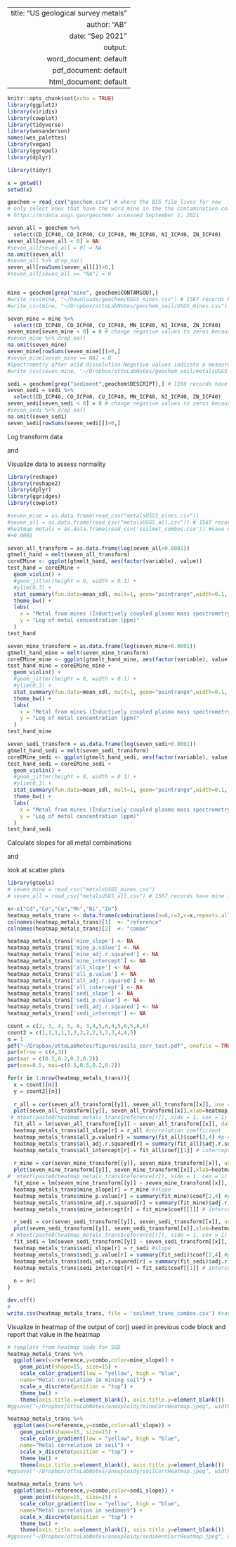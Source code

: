 
---
  title: "US geological survey metals"
author: "AB"
date: "Sep 2021"
output:
  word_document: default
  pdf_document: default
  html_document: default
---
  
```r
knitr::opts_chunk$set(echo = TRUE)
library(ggplot2)
library(viridis)
library(cowplot)
library(tidyverse)
library(wesanderson)
names(wes_palettes)
library(vegan)
library(ggrepel)
library(dplyr)

library(tidyr)

x = getwd()
setwd(x)
```

```r
geochem = read_csv("geochem.csv") # where the BIG file lives for now
# only select ones that have the word mine in the the contamination column
# https://mrdata.usgs.gov/geochem/ accessed September 1, 2021
```

```r
seven_all = geochem %>% 
  select(CD_ICP40, CO_ICP40, CU_ICP40, MN_ICP40, NI_ICP40, ZN_ICP40)
seven_all[seven_all < 0] = NA
#seven_all[seven_all = 0] = NA
na.omit(seven_all)
#seven_all %>% drop_na()
seven_all[rowSums(seven_all[])>0,]
#seven_all[seven_all == "NA"] = 0


mine = geochem[grep("mine", geochem$CONTAMSOU),]
#write_csv(mine, "~/Downloads/geochem/USGS_mines.csv") # 1567 records have mine in the "contamination source" column
#write_csv(mine, "~/Dropbox/ottoLabNotes/geochem_soil/USGS_mines.csv") # 1567 records have mine in the "contamination source" column

seven_mine = mine %>% 
  select(CD_ICP40, CO_ICP40, CU_ICP40, MN_ICP40, NI_ICP40, ZN_ICP40)
seven_mine[seven_mine < 0] = 0 # change negative values to zeros because e.g. Cd (ppm); Cd (ppm) by Inductively Coupled Plasma 
#seven_mine %>% drop_na()
na.omit(seven_mine)
seven_mine[rowSums(seven_mine[])>0,]
#seven_mine[seven_mine == NA] = 0
#Spectrometry after acid dissolution Negative values indicate a measurement below detection limit. Origin: USGS. Further documentation is at http://mrdata.usgs.gov/geochem/doc/analysis.htm (https://mrdata.usgs.gov/geochem/describe.php?fieldname=cd_icp40)
#write_csv(seven_mine, "~/Dropbox/ottoLabNotes/geochem_soil/metalsUSGS_mines.csv") # 1567 records have mine in the "contamination source" column

sedi = geochem[grep("sediment",geochem$DESCRIPT),] # 1166 records have "sediment" in the "DESCRIPT" column
seven_sedi = sedi %>% 
  select(CD_ICP40, CO_ICP40, CU_ICP40, MN_ICP40, NI_ICP40, ZN_ICP40)
seven_sedi[seven_sedi < 0] = 0 # change negative values to zeros because e.g. Cd (ppm); Cd (ppm) by Inductively Coupled Plasma 
#seven_sedi %>% drop_na()
na.omit(seven_sedi)
seven_sedi[rowSums(seven_sedi[])>0,]


```

Log transform data

and

Visualize data to assess normality

```r
library(reshape)
library(reshape2)
library(dplyr)
library(ggridges)
library(cowplot)

#seven_mine = as.data.frame(read_csv("metalsUSGS_mines.csv"))
#seven_all = as.data.frame(read_csv("metalsUSGS_all.csv")) # 1567 records have mine in the "contamination 
#heatmap_metals = as.data.frame(read_csv('soilmet_combos.csv')) #save dataframe
#+0.0001

seven_all_transform = as.data.frame(log(seven_all+0.0001))
gtmelt_hand = melt(seven_all_transform)
coreEMine <- ggplot(gtmelt_hand, aes(factor(variable), value))
test_hand = coreEMine + 
  geom_violin() + 
  #geom_jitter(height = 0, width = 0.1) +
  #ylim(0,3) +
  stat_summary(fun.data=mean_sdl, mult=1, geom="pointrange",width=0.1, col="grey") + 
  theme_bw() +
  labs(
    x = "Metal from mines (Inductively coupled plasma mass spectrometry)",
    y = "Log of metal concentration (ppm)"
  ) 
test_hand

seven_mine_transform = as.data.frame(log(seven_mine+0.0001))
gtmelt_hand_mine = melt(seven_mine_transform)
coreEMine_mine <- ggplot(gtmelt_hand_mine, aes(factor(variable), value))
test_hand_mine = coreEMine_mine + 
  geom_violin() + 
  #geom_jitter(height = 0, width = 0.1) +
  #ylim(0,3) +
  stat_summary(fun.data=mean_sdl, mult=1, geom="pointrange",width=0.1, col="grey") + 
  theme_bw() +
  labs(
    x = "Metal from mines (Inductively coupled plasma mass spectrometry)",
    y = "Log of metal concentration (ppm)"
  ) 
test_hand_mine

seven_sedi_transform = as.data.frame(log(seven_sedi+0.0001))
gtmelt_hand_sedi = melt(seven_sedi_transform)
coreEMine_sedi <- ggplot(gtmelt_hand_sedi, aes(factor(variable), value))
test_hand_sedi = coreEMine_sedi + 
  geom_violin() + 
  #geom_jitter(height = 0, width = 0.1) +
  #ylim(0,3) +
  stat_summary(fun.data=mean_sdl, mult=1, geom="pointrange",width=0.1, col="grey") + 
  theme_bw() +
  labs(
    x = "Metal from mines (Inductively coupled plasma mass spectrometry)",
    y = "Log of metal concentration (ppm)"
  ) 
test_hand_sedi


```

Calculate slopes for all metal combinations

and

look at scatter plots

```r
library(gtools)
# seven_mine = read_csv("metalsUSGS_mines.csv")
# seven_all = read_csv("metalsUSGS_all.csv") # 1567 records have mine in the "contamination 

x<-c("Cd","Co","Cu","Mn","Ni","Zn")
heatmap_metals_trans <- data.frame(combinations(n=6,r=2,v=x,repeats.allowed=FALSE)) 
colnames(heatmap_metals_trans)[1]  <- "reference"
colnames(heatmap_metals_trans)[2]  <- "combo"

heatmap_metals_trans['mine_slope'] <- NA
heatmap_metals_trans['mine_p.value'] <- NA
heatmap_metals_trans['mine_adj.r.squared'] <- NA
heatmap_metals_trans['mine_intercept'] <- NA
heatmap_metals_trans['all_slope'] <- NA
heatmap_metals_trans['all_p.value'] <- NA
heatmap_metals_trans['all_adj.r.squared'] <- NA
heatmap_metals_trans['all_intercept'] <- NA
heatmap_metals_trans['sedi_slope'] <- NA
heatmap_metals_trans['sedi_p.value'] <- NA
heatmap_metals_trans['sedi_adj.r.squared'] <- NA
heatmap_metals_trans['sedi_intercept'] <- NA

count = c(2, 3, 4, 5, 6, 3,4,5,6,4,5,6,5,6,6)
count2 = c(1,1,1,1,1,2,2,2,2,3,3,3,4,4,5)
n = 1
pdf("~/Dropbox/ottoLabNotes/figures/soils_corr_test.pdf", onefile = TRUE)
par(mfrow = c(4,3))
par(mar = c(0.2,0.2,0.2,0.2))
par(cex=0.5, mai=c(0.5,0.5,0.2,0.2))

for(r in 1:nrow(heatmap_metals_trans)){
  x = count[[n]]
  y = count2[[n]]
  
  r_all = cor(seven_all_transform[[y]], seven_all_transform[[x]], use = "complete.obs")
  plot(seven_all_transform[[y]], seven_all_transform[[x]],xlab=heatmap_metals_trans$reference[r], ylab=heatmap_metals_trans$combo[r], main = "all soils")
 # mtext(paste0(heatmap_metals_trans$reference[r]), side = 1, cex = 1)
  fit_all = lm(seven_all_transform[[y]] ~ seven_all_transform[[x]], data=seven_all_transform)
  heatmap_metals_trans$all_slope[r] = r_all #correlation coefficient
  heatmap_metals_trans$all_p.value[r] = summary(fit_all)$coef[2,4] #p-value
  heatmap_metals_trans$all_adj.r.squared[r] = summary(fit_all)$adj.r.squared # Adjusted R2
  heatmap_metals_trans$all_intercept[r] = fit_all$coef[[1]] # intercept
  
  r_mine = cor(seven_mine_transform[[y]], seven_mine_transform[[x]], use = "complete.obs")
  plot(seven_mine_transform[[y]], seven_mine_transform[[x]],xlab=heatmap_metals_trans$reference[r], ylab=heatmap_metals_trans$combo[r], main = "mining soils")
#  mtext(paste0(heatmap_metals_trans$reference[r]), side = 1, cex = 1)
  fit_mine = lm(seven_mine_transform[[y]] ~ seven_mine_transform[[x]], data=seven_mine_transform)
  heatmap_metals_trans$mine_slope[r] = r_mine #slope
  heatmap_metals_trans$mine_p.value[r] = summary(fit_mine)$coef[2,4] #p-value
  heatmap_metals_trans$mine_adj.r.squared[r] = summary(fit_mine)$adj.r.squared # Adjusted R2
  heatmap_metals_trans$mine_intercept[r] = fit_mine$coef[[1]] # intercept

  r_sedi = cor(seven_sedi_transform[[y]], seven_sedi_transform[[x]], use = "complete.obs")
  plot(seven_sedi_transform[[y]], seven_sedi_transform[[x]],xlab=heatmap_metals_trans$reference[r], ylab=heatmap_metals_trans$combo[r], main = "sediment")
 # mtext(paste0(heatmap_metals_trans$reference[r]), side = 1, cex = 1)
  fit_sedi = lm(seven_sedi_transform[[y]] ~ seven_sedi_transform[[x]], data=seven_sedi_transform)
  heatmap_metals_trans$sedi_slope[r] = r_sedi #slope
  heatmap_metals_trans$sedi_p.value[r] = summary(fit_sedi)$coef[2,4] #p-value
  heatmap_metals_trans$sedi_adj.r.squared[r] = summary(fit_sedi)$adj.r.squared # Adjusted R2
  heatmap_metals_trans$sedi_intercept[r] = fit_sedi$coef[[1]] # intercept
  
  n = n+1
}

dev.off()
# 
write.csv(heatmap_metals_trans, file = 'soilmet_trans_combos.csv') #save dataframe

```


Visualize in heatmap of the output of cor() used in previous code block and report that value in the heatmap
  
```r


# template from heatmap code for SGD 
heatmap_metals_trans %>% 
  ggplot(aes(x=reference,y=combo,color=mine_slope)) + 
    geom_point(shape=15, size=15) +
    scale_color_gradient(low = "yellow", high = "blue",
    name="Metal correlation in mining soil") +
    scale_x_discrete(position = "top") + 
    theme_bw() +
    theme(axis.title.x=element_blank(), axis.title.y=element_blank()) 
#ggsave("~/Dropbox/ottoLabNotes/aneuploidy/mineCorrHeatmap.jpeg", width=8, height=6, units = "in", dpi=1000)

heatmap_metals_trans %>% 
  ggplot(aes(x=reference,y=combo,color=all_slope)) + 
    geom_point(shape=15, size=15) +
    scale_color_gradient(low = "yellow", high = "blue",
    name="Metal correlation in soil") +
    scale_x_discrete(position = "top") + 
    theme_bw() +
    theme(axis.title.x=element_blank(), axis.title.y=element_blank()) 
#ggsave("~/Dropbox/ottoLabNotes/aneuploidy/soilCorrHeatmap.jpeg", width=8, height=6, units = "in", dpi=1000)

heatmap_metals_trans %>% 
  ggplot(aes(x=reference,y=combo,color=sedi_slope)) + 
    geom_point(shape=15, size=15) +
    scale_color_gradient(low = "yellow", high = "blue",
    name="Metal correlation in sediment") +
    scale_x_discrete(position = "top") + 
    theme_bw() +
    theme(axis.title.x=element_blank(), axis.title.y=element_blank()) 
#ggsave("~/Dropbox/ottoLabNotes/aneuploidy/sedimentCorrHeatmap.jpeg", width=8, height=6, units = "in", dpi=1000)

```

